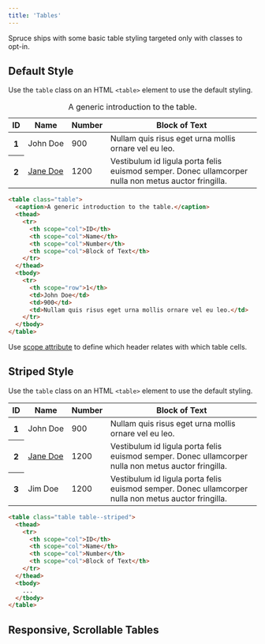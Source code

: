 ```yaml
---
title: 'Tables'
---
```


<p class="lead">Spruce ships with some basic table styling targeted only with classes to opt-in.</p>

## Default Style

Use the ```table``` class on an HTML ```<table>``` element to use the default styling.

<Preview>
  <table class="table">
    <caption>A generic introduction to the table.</caption>
    <thead>
      <tr>
        <th scope="col">ID</th>
        <th scope="col">Name</th>
        <th scope="col">Number</th>
        <th scope="col">Block of Text</th>
      </tr>
    </thead>
    <tbody>
      <tr>
        <th scope="row">1</th>
        <td>John&nbsp;Doe</td>
        <td>900</td>
        <td>Nullam quis risus eget urna mollis ornare vel eu leo.</td>
      </tr>
      <tr>
        <th scope="row">2</th>
        <td><a href="#">Jane&nbsp;Doe</a></td>
        <td>1200</td>
        <td>Vestibulum id ligula porta felis euismod semper. Donec ullamcorper nulla non metus auctor fringilla.</td>
      </tr>
    </tbody>
  </table>
</Preview>

```html
<table class="table">
  <caption>A generic introduction to the table.</caption>
  <thead>
    <tr>
      <th scope="col">ID</th>
      <th scope="col">Name</th>
      <th scope="col">Number</th>
      <th scope="col">Block of Text</th>
    </tr>
  </thead>
  <tbody>
    <tr>
      <th scope="row">1</th>
      <td>John Doe</td>
      <td>900</td>
      <td>Nullam quis risus eget urna mollis ornare vel eu leo.</td>
    </tr>
  </tbody>
</table>
```

<Notification>Use <a href="https://developer.mozilla.org/en-US/docs/Web/HTML/Element/th#attr-scope">scope attribute</a> to define which header relates with which table cells.</Notification>

## Striped Style

Use the ```table``` class on an HTML ```<table>``` element to use the default styling.

<Preview>
  <table className="table table--striped table--hover">
    <thead>
      <tr>
        <th scope="col">ID</th>
        <th scope="col">Name</th>
        <th scope="col">Number</th>
        <th scope="col">Block of Text</th>
      </tr>
    </thead>
    <tbody>
      <tr>
        <th scope="row">1</th>
        <td>John&nbsp;Doe</td>
        <td>900</td>
        <td>Nullam quis risus eget urna mollis ornare vel eu leo.</td>
      </tr>
      <tr>
        <th scope="row">2</th>
        <td><a href="#">Jane&nbsp;Doe</a></td>
        <td>1200</td>
        <td>Vestibulum id ligula porta felis euismod semper. Donec ullamcorper nulla non metus auctor fringilla.</td>
      </tr>
      <tr>
        <th scope="row">3</th>
        <td>Jim&nbsp;Doe</td>
        <td>1200</td>
        <td>Vestibulum id ligula porta felis euismod semper. Donec ullamcorper nulla non metus auctor fringilla.</td>
      </tr>
    </tbody>
  </table>
</Preview>

```html
<table class="table table--striped">
  <thead>
    <tr>
      <th scope="col">ID</th>
      <th scope="col">Name</th>
      <th scope="col">Number</th>
      <th scope="col">Block of Text</th>
    </tr>
  </thead>
  <tbody>
    ...
  </tbody>
</table>
```

## Responsive, Scrollable Tables
